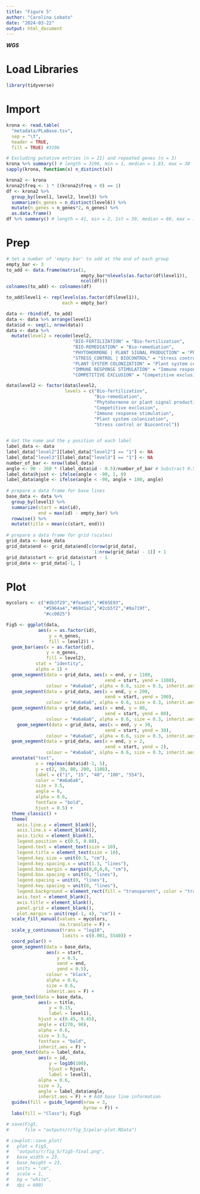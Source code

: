 ---
title: "Figure 5"
author: "Carolina Lobato"
date: "2024-03-22"
output: html_document
---

***WGS***

# Load Libraries

```{r, include = F}
library(tidyverse)
```

# Import

```{r}
krona <- read.table(
  "metadata/PLaBase.tsv",
  sep = "\t",
  header = TRUE,
  fill = TRUE) #3196

# Excluding putative entries (n = 21) and repeated genes (n = 3)
krona %>% summary() # length = 3196, min = 1, median = 1.83, max = 38
sapply(krona, function(x) n_distinct(x))

krona2 <- krona
krona2$freq <- 1 * ((krona2$freq > 0) == 1)
df <- krona2 %>%
  group_by(level1, level2, level3) %>%
  summarize(n_genes = n_distinct(level6)) %>%
  mutate(n_genes = n_genes*2, n_genes) %>%
  as.data.frame()
df %>% summary() # length = 41, min = 2, 1st = 30, median = 80, max = 1108
```

# Prep

```{r}
# Set a number of 'empty bar' to add at the end of each group
empty_bar <- 3
to_add <- data.frame(matrix(1, 
                            empty_bar*nlevels(as.factor(df$level1)), 
                            ncol(df)))
colnames(to_add) <- colnames(df)

to_add$level1 <- rep(levels(as.factor(df$level1)),
                     each = empty_bar)

data <- rbind(df, to_add)
data <- data %>% arrange(level1)
data$id <- seq(1, nrow(data))
data <- data %>% 
  mutate(level2 = recode(level2,
                         "BIO-FERTILIZATION" = "Bio-fertilization", 
                         "BIO-REMEDIATION" = "Bio-remediation",
                         "PHYTOHORMONE | PLANT SIGNAL PRODUCTION" = "Phytohormone or plant signal production",
                         "STRESS_CONTROL | BIOCONTROL" = "Stress control or Biocontrol",
                         "PLANT SYSTEM COLONIZATION" = "Plant system colonization",
                         "IMMUNE RESPONSE STIMULATION" = "Immune response stimulation",
                         "COMPETITIVE EXCLUSION" = "Competitive exclusion"))

data$level2 <- factor(data$level2, 
                      levels = c("Bio-fertilization",
                                 "Bio-remediation",
                                 "Phytohormone or plant signal production",
                                 "Competitive exclusion",
                                 "Immune response stimulation",
                                 "Plant system colonization",
                                 "Stress control or Biocontrol"))

 
# Get the name and the y position of each label
label_data <- data
label_data["level2"][label_data["level2"] == "1"] <- NA
label_data["level3"][label_data["level3"] == "1"] <- NA
number_of_bar <- nrow(label_data)
angle <- 90 - 360 * (label_data$id - 0.5)/number_of_bar # Substract 0.5 bc the letter must have the angle of the center of the bars. Not extreme right(1) or extreme left (0)
label_data$hjust <- ifelse(angle < -90, 1, 0)
label_data$angle <- ifelse(angle < -90, angle + 180, angle)
 
# prepare a data frame for base lines
base_data <- data %>% 
  group_by(level1) %>% 
  summarize(start = min(id), 
            end = max(id) - empty_bar) %>%
  rowwise() %>% 
  mutate(title = mean(c(start, end)))
 
# prepare a data frame for grid (scales)
grid_data <- base_data
grid_data$end <- grid_data$end[c(nrow(grid_data),
                                 1:nrow(grid_data) - 1)] + 1
grid_data$start <- grid_data$start - 1
grid_data <- grid_data[-1, ]
```

# Plot

```{r}
mycolors <- c("#db3f29","#feae01","#E65E93",
              "#5964a4","#69d1a2","#2cb5f2","#0a719f",
              "#cc0025") 

Fig5 <- ggplot(data, 
            aes(x = as.factor(id),
                y = n_genes, 
                fill = level2)) +
  geom_bar(aes(x = as.factor(id),
               y = n_genes,
               fill = level2),
           stat = "identity",
           alpha = 1) +
  geom_segment(data = grid_data, aes(x = end, y = 1108,
                                     xend = start, yend = 1108), 
               colour = "#a6a6a6", alpha = 0.6, size = 0.3, inherit.aes = F) +
  geom_segment(data = grid_data, aes(x = end, y = 200,
                                     xend = start, yend = 200), 
               colour = "#a6a6a6", alpha = 0.6, size = 0.3, inherit.aes = F) +
  geom_segment(data = grid_data, aes(x = end, y = 80,
                                     xend = start, yend = 80), 
               colour = "#a6a6a6", alpha = 0.6, size = 0.3, inherit.aes = F) +
    geom_segment(data = grid_data, aes(x = end, y = 30,
                                     xend = start, yend = 30), 
               colour = "#a6a6a6", alpha = 0.6, size = 0.3, inherit.aes = F) +
  geom_segment(data = grid_data, aes(x = end, y = 2,
                                     xend = start, yend = 2), 
               colour = "#a6a6a6", alpha = 0.6, size = 0.3, inherit.aes = F) +
  annotate("text", 
           x = rep(max(data$id)-1, 5), 
           y = c(2, 30, 80, 200, 1108), 
           label = c("1", "15", "40", "100", "554"),
           color = "#a6a6a6",
           size = 3.5,
           angle = 0,
           alpha = 0.6,
           fontface = "bold",
           hjust = 0.5) +
  theme_classic() +
  theme(
    axis.line.y = element_blank(), 
    axis.line.x = element_blank(),
    axis.ticks = element_blank(),
    legend.position = c(0.5, 0.08),
    legend.text = element_text(size = 10),
    legend.title = element_text(size = 10),
    legend.key.size = unit(0.5, "cm"),
    legend.key.spacing.x = unit(1.3, "lines"),
    legend.box.margin = margin(0,0,0,0, "cm"),
    legend.box.spacing = unit(0, "lines"),
    legend.spacing = unit(0, "lines"),
    legend.key.spacing = unit(0, "lines"),
    legend.background = element_rect(fill = "transparent", color = "transparent"),
    axis.text = element_blank(),
    axis.title = element_blank(),
    panel.grid = element_blank(),
    plot.margin = unit(rep(-1, 4), "cm")) +
  scale_fill_manual(values = mycolors, 
                    na.translate = F) +
  scale_y_continuous(trans = "log10",
                     limits = c(0.001, 5540)) +
  coord_polar() + 
  geom_segment(data = base_data, 
               aes(x = start, 
                   y = 0.5, 
                   xend = end, 
                   yend = 0.5), 
               colour = "black", 
               alpha = 0.6,
               size = 0.6,
               inherit.aes = F) +
  geom_text(data = base_data,
            aes(x = title,
                y = 0.15,
                label = level1),
            hjust = c(0.45, 0.45),
            angle = c(270, 90),
            alpha = 0.6,
            size = 3.5,
            fontface = "bold",
            inherit.aes = F) +
  geom_text(data = label_data, 
            aes(x = id,
                y = log10(100),
                hjust = hjust,
                label = level3),
            alpha = 0.6,
            size = 3,
            angle = label_data$angle,
            inherit.aes = F) + # Add base line information
  guides(fill = guide_legend(nrow = 3, 
                             byrow = F)) +
  labs(fill = "Class"); Fig5

# save(Fig5,
#      file = "outputs/r/fig_5/polar-plot.RData")

# cowplot::save_plot(
#   plot = Fig5,
#   "outputs/r/fig_5/fig5-final.png",
#   base_width = 23,
#   base_height = 23,
#   units = "cm",
#   scale = 1,
#   bg = "white",
#   dpi = 600)
```
